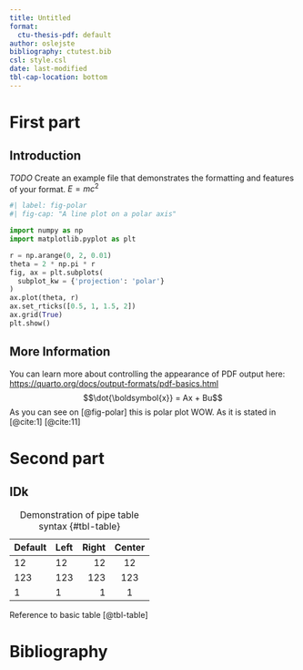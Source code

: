 ```yaml
---
title: Untitled
format:
  ctu-thesis-pdf: default
author: oslejste
bibliography: ctutest.bib
csl: style.csl
date: last-modified
tbl-cap-location: bottom
---
```


# First part

## Introduction
*TODO* Create an example file that demonstrates the formatting and features of your format.
$E = mc^2$
```python
#| label: fig-polar
#| fig-cap: "A line plot on a polar axis"

import numpy as np
import matplotlib.pyplot as plt

r = np.arange(0, 2, 0.01)
theta = 2 * np.pi * r
fig, ax = plt.subplots(
  subplot_kw = {'projection': 'polar'} 
)
ax.plot(theta, r)
ax.set_rticks([0.5, 1, 1.5, 2])
ax.grid(True)
plt.show()
```

## More Information
You can learn more about controlling the appearance of PDF output here: <https://quarto.org/docs/output-formats/pdf-basics.html>
$$\dot{\boldsymbol{x}} = Ax + Bu$$
As you can see on [@fig-polar] this is polar plot WOW. As it is stated in [@cite:1] [@cite:11]


# Second part
## IDk
| Default | Left | Right | Center |
|---------|:-----|------:|:------:|
| 12      | 12   |    12 |   12   |
| 123     | 123  |   123 |  123   |
| 1       | 1    |     1 |   1    |

: Demonstration of pipe table syntax {#tbl-table}

Reference to basic table [@tbl-table]

# Bibliography {.unnumbered .unlisted}

::: {#refs}
:::
